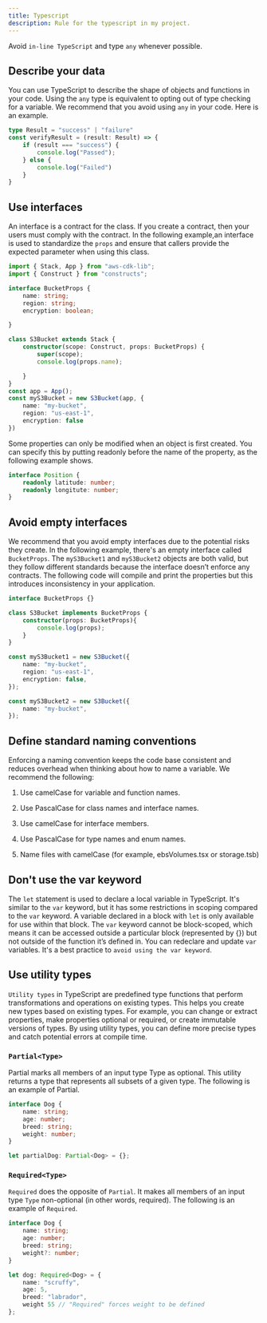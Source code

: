 ```yaml
---
title: Typescript
description: Rule for the typescript in my project.
---
```


Avoid `in-line TypeScript` and type `any` whenever possible.

## Describe your data

You can use TypeScript to describe the shape of objects and functions in your code.
Using the `any` type is equivalent to opting out of type checking for a variable.
We recommend that you avoid using `any` in your code.
Here is an example.

```ts
type Result = "success" | "failure"
const verifyResult = (result: Result) => {
    if (result === "success") {
        console.log("Passed");
    } else {
        console.log("Failed")
    }
}
```

## Use interfaces

An interface is a contract for the class.
If you create a contract, then your users must comply with the contract.
In the following example,an interface is used to standardize the `props`
and ensure that callers provide the expected parameter when using this class.

```ts
import { Stack, App } from "aws-cdk-lib";
import { Construct } from "constructs";

interface BucketProps {
    name: string;
    region: string;
    encryption: boolean;

}

class S3Bucket extends Stack {
    constructor(scope: Construct, props: BucketProps) {
        super(scope);
        console.log(props.name);

    }
}
const app = App();
const myS3Bucket = new S3Bucket(app, {
    name: "my-bucket",
    region: "us-east-1",
    encryption: false
})
```

Some properties can only be modified when an object is first created.
You can specify this by putting readonly before the name of the property, as the following example shows.

```ts
interface Position {
    readonly latitude: number;
    readonly longitute: number;
}
```

## Avoid empty interfaces

We recommend that you avoid empty interfaces due to the potential risks they create.
In the following example, there's an empty interface called `BucketProps`.
The `myS3Bucket1` and `myS3Bucket2` objects are both valid,
but they follow different standards because the interface doesn’t enforce any contracts.
The following code will compile and print the properties but this introduces inconsistency in your application.

```ts
interface BucketProps {}

class S3Bucket implements BucketProps {
    constructor(props: BucketProps){
        console.log(props);
    }
}

const myS3Bucket1 = new S3Bucket({
    name: "my-bucket",
    region: "us-east-1",
    encryption: false,
});

const myS3Bucket2 = new S3Bucket({
    name: "my-bucket",
});
```

## Define standard naming conventions

Enforcing a naming convention keeps the code base consistent 
and reduces overhead when thinking about how to name a variable. 
We recommend the following:

1. Use camelCase for variable and function names.

2. Use PascalCase for class names and interface names.

3. Use camelCase for interface members.

4. Use PascalCase for type names and enum names.

5. Name files with camelCase (for example, ebsVolumes.tsx or storage.tsb)

## Don't use the var keyword

The `let` statement is used to declare a local variable in TypeScript.
It's similar to the `var` keyword, but it has some restrictions in scoping compared to the `var` keyword.
A variable declared in a block with `let` is only available for use within that block.
The `var` keyword cannot be block-scoped, which means it can be accessed outside a particular block (represented by {}) but not outside of the function it’s defined in.
You can redeclare and update `var` variables. It's a best practice to `avoid using the var keyword`.

## Use utility types

`Utility types` in TypeScript are predefined type functions that perform transformations and operations on existing types.
This helps you create new types based on existing types.
For example, you can change or extract properties, make properties optional or required, or create immutable versions of types.
By using utility types, you can define more precise types and catch potential errors at compile time.

### `Partial<Type>`

Partial marks all members of an input type Type as optional.
This utility returns a type that represents all subsets of a given type.
The following is an example of Partial.

```ts
interface Dog {
    name: string;
    age: number;
    breed: string;
    weight: number;
}

let partialDog: Partial<Dog> = {};
```

### `Required<Type>`

`Required` does the opposite of `Partial`.
It makes all members of an input type `Type` non-optional (in other words, required).
The following is an example of `Required`.

```ts
interface Dog {
    name: string;
    age: number;
    breed: string;
    weight?: number;
}

let dog: Required<Dog> = { 
    name: "scruffy",
    age: 5,
    breed: "labrador",
    weight 55 // "Required" forces weight to be defined
};
```
